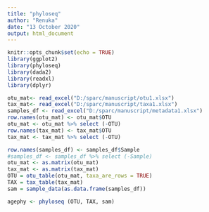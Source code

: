 ```yaml
---
title: "phyloseq"
author: "Renuka"
date: "13 October 2020"
output: html_document
---
```


```r
knitr::opts_chunk$set(echo = TRUE)
library(ggplot2)
library(phyloseq)
library(dada2)
library(readxl)
library(dplyr)

otu_mat<- read_excel("D:/sparc/manuscript/otu1.xlsx")
tax_mat<- read_excel("D:/sparc/manuscript/taxa1.xlsx")
samples_df <- read_excel("D:/sparc/manuscript/metadata1.xlsx")
row.names(otu_mat) <- otu_mat$OTU
otu_mat <- otu_mat %>% select (-OTU)
row.names(tax_mat) <- tax_mat$OTU
tax_mat <- tax_mat %>% select (-OTU) 

row.names(samples_df) <- samples_df$Sample
#samples_df <- samples_df %>% select (-Sample) 
otu_mat <- as.matrix(otu_mat)
tax_mat <- as.matrix(tax_mat)
OTU = otu_table(otu_mat, taxa_are_rows = TRUE)
TAX = tax_table(tax_mat)
sam = sample_data(as.data.frame(samples_df))

agephy <- phyloseq (OTU, TAX, sam)

```

